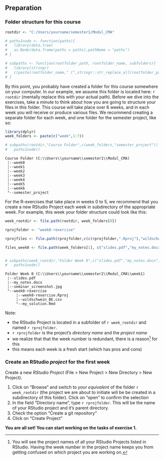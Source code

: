 ## Preparation

### Folder structure for this course {#folder-structure}

```r
rootdir <- "C:/Users/yourname/semester1/Modul_CMA"

# paths1node <- function(paths){
#   library(data.tree)
#   as.Node(data.frame(paths = paths),pathName = "paths")
# }

# subpaths <- function(rootfolder_path, rootfolder_name, subfolders){
#   library(stringr)
#   c(paste(rootfolder_name," (",stringr::str_replace_all(rootfolder_path, "/", "\\\\"),")"), file.path("rootfolder_path",subfolders))
# }

```

By this point, you probably have created a folder for this course somewhere on your computer. In our example, we assume this folder is located here: ``r rootdir`` (mentally replace this with your actual path). Before we dive into the exercises, take a minute to think about how you are going to structure your files in this folder. This course will take place over 6 weeks, and in each week you will receive or produce various files. We recommend creating a separate folder for each week, and one folder for the semester project, like so:



```r
library(dplyr)
week_folders <- paste(c("week",1:7))

# subpaths(rootdir,"Course Folder",c(week_folders,"semester_project")) %>%
#   paths1node()
```

```
Course Folder (C:\\Users\\yourname\\semester1\\Modul_CMA)
 ¦--week0                                                
 ¦--week1                                                
 ¦--week2                                                
 ¦--week3                                                
 ¦--week4                                                
 ¦--week5                                                
 ¦--week6                                                
 °--semester_project 
```


For the R-exercises that take place in weeks 0 to 5, we recommend that you create a new RStudio Project each week in subdirectory of the appropriate week. For example, this week your folder structure could look like this: 


```r


week_rootdir <- file.path(rootdir, week_folders[0])

rprojfolder <- "week0-rexercise"

rprojfiles <- file.path(rprojfolder,c(c(rprojfolder,".Rproj"),"wildschwein_BE.csv","my_solution.Rmd"))

files_week0 <- file.path(week_folders[1], c("slides.pdf","my_notes.docx","seminar_screenshot.jpg",rprojfiles))


# subpaths(week_rootdir,"Folder Week 0",c("slides.pdf","my_notes.docx","seminar_screenshot.jpg",rprojfiles))  %>%
#   paths1node()
```


```
Folder Week 0 (C:\\Users\\yourname\\semester2\\Modul_CMA\\week1)
 ¦--slides.pdf                                                  
 ¦--my_notes.docx                                               
 ¦--seminar_screenshot.jpg                                      
 °--week0-rexercise                                             
     ¦--week0-rexercise.Rproj                                   
     ¦--wildschwein_BE.csv                                      
     °--my_solution.Rmd   
```


Note: 

- the RStudio Project is located in a subfolder of ``r week_rootdir`` and named ``r rprojfolder``.
- ``r rprojfolder`` is the project's *directory name* and the *project name*
- we realize that that the week number is redundant, there is a reason[^redundancy] for this
- this means each week is a fresh start (which has pros and cons)

[^redundancy]: You will see the project names of all your RStudio Projects listed in RStudio. Having the week number in the project name keeps you from getting confused on which project you are working on.


### Create an RStudio *project* for the first week


Create a new *RStudio Project* (File > New Project > New Directory > New Project). 

1. Click on "Browse" and switch to *your equivalent* of the folder ``r week_rootdir`` (the project we are about to initiate will be be created in a subdirectory of this folder). Click on "open" to confirm the selection
2. In the field "Directory name", type ``r rprojfolder``. This will be the name of your RStudio project and it's parent directory.
3. Check the option "Create a git repository"
4. Click on "Create Project"


**You are all set! You can start working on the tasks of exercise 1.**    




<!-- Create a new .R (or .Rmd) File and divide it into the sections necessary in a classical Data Science workflow. In .R Files, "Sections" can be created within RStudio by adding Comments (`#`) with at least 3 trailing dashes, equal, or pound signs ( `-`, `=`,`#`). In .Rmd Files, their are created with leading pound signs (`#`). -->

<!-- Sections allow code folding (try clicking on the small triangle next to the line number) and facilitate navigation (try the shortcut: `Shift`+`Alt`+`J`). We recommend following sections: -->

<!-- - Loading environment / libraries -->
<!-- - Data import -->
<!-- - Data cleansing -->
<!-- - Data analysis and visualization -->